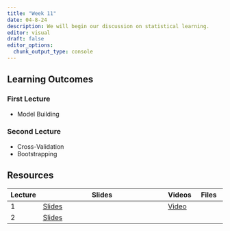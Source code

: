 ```yaml
---
title: "Week 11"
date: 04-8-24
description: We will begin our discussion on statistical learning.
editor: visual
draft: false
editor_options: 
  chunk_output_type: console
---
```


## Learning Outcomes

### First Lecture

-   Model Building

### Second Lecture

-   Cross-Validation
-   Bootstrapping

## Resources

| Lecture | Slides                                                          | Videos                                | Files |
|----------|------------------------------------------|----------|----------|
| 1       | [Slides](https://m408.inqs.info/lectures/11a.html#/title-slide) | [Video](https://youtu.be/CZ-Rp1ceCoE) |       |
| 2       | [Slides](https://m408.inqs.info/lectures/11b.html#/title-slide) |                                       |       |
